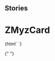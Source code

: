 
## Stories

<Meta title="Myz/MyzCard/ZMyzCard" component="z-myz-card" />

# ZMyzCard

<Preview>
  <Story name="z-myz-card">
    {html` <z-myz-card
      cardtype="${text("cardtype", "reale")}"
      faded="${boolean("faded", true)}"
      ishighlighted="${boolean("ishighlighted", true)}"
      ispressed="${boolean("ispressed", true)}"
    >
      <z-myz-card-header titolo="Card Header">
        <z-myz-card-icon icon="book-minus" slot="icon" />
      </z-myz-card-header>
      <z-myz-card-body>
        <z-myz-card-alert
          slot="alert"
          iconName="checkmark-circle"
          contenttext="Aggiunto"
          actiontext="Annulla"
          type="add"
        ></z-myz-card-alert>
        <z-myz-card-cover
          slot="cover"
          titolo="titolo"
          img="https://staticmy.zanichelli.it/catalogo/assets/m40001.9788808720740.jpg"
        />
      </z-myz-card-body>
      <z-myz-card-footer
        titolo="title"
        autori="Authors"
        isbn="97-88-80-8620-710"
      >
        <z-toggle-button label="risorse" slot="toggle"></z-toggle-button>
        <z-myz-card-list
          listdata='[{"isLink":true,"value":"Leggi sul browser","url":"https://booktab.it/"},{"isLink":true,"value":"Sito e risorse del libro","url":"http://online.scuola.zanichelli.it/curtisinvitoblu/"},{"isLink":false,"value":"Programmazione"},{"isLink":false,"value":"Prove di verifica"},{"isLink":true,"value":"ZTE","url":"https://zte.zanichelli.it/"}]'
          slot="list"
        />
      </z-myz-card-footer>
    </z-myz-card>`}
  </Story>
</Preview>

{" "}
<Props of="z-myz-card" />
